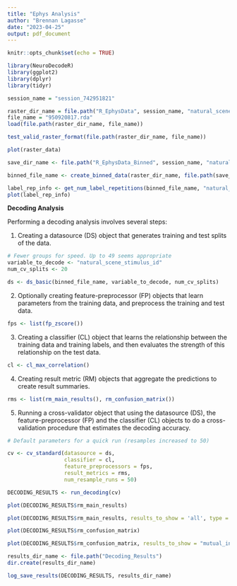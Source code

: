 ```yaml
---
title: "Ephys Analysis"
author: "Brennan Lagasse"
date: "2023-04-25"
output: pdf_document
---
```


```r
knitr::opts_chunk$set(echo = TRUE)

library(NeuroDecodeR)
library(ggplot2)
library(dplyr)
library(tidyr)

```



```r

session_name = "session_742951821"

raster_dir_name = file.path("R_EphysData", session_name, "natural_scenes")
file_name = "950920817.rda"
load(file.path(raster_dir_name, file_name))

test_valid_raster_format(file.path(raster_dir_name, file_name))

plot(raster_data)

```


```r

save_dir_name <- file.path("R_EphysData_Binned", session_name, "natural_scenes")

binned_file_name <- create_binned_data(raster_dir_name, file.path(save_dir_name, "ZD"), 32, 64)

```

``` r

label_rep_info <- get_num_label_repetitions(binned_file_name, "natural_scene_stimulus_id") 
plot(label_rep_info)  

```


**Decoding Analysis**

Performing a decoding analysis involves several steps:

1. Creating a datasource (DS) object that generates training and test splits of the data.

``` r

# Fewer groups for speed. Up to 49 seems appropriate
variable_to_decode <- "natural_scene_stimulus_id"
num_cv_splits <- 20

ds <- ds_basic(binned_file_name, variable_to_decode, num_cv_splits)


```

2. Optionally creating feature-preprocessor (FP) objects that learn parameters from the training data, and preprocess the training and test data.

``` r

fps <- list(fp_zscore())

```

3. Creating a classifier (CL) object that learns the relationship between the training data and training labels, and then evaluates the strength of this relationship on the test data.

``` r

cl <- cl_max_correlation()

```

4. Creating result metric (RM) objects that aggregate the predictions to create result summaries.

``` r

rms <- list(rm_main_results(), rm_confusion_matrix())

```

5. Running a cross-validator object that using the datasource (DS), the feature-preprocessor (FP) and the classifier (CL) objects to do a cross-validation procedure that estimates the decoding accuracy.

``` r

# Default parameters for a quick run (resamples increased to 50)

cv <- cv_standard(datasource = ds, 
                  classifier = cl, 
                  feature_preprocessors = fps, 
                  result_metrics = rms, 
                  num_resample_runs = 50)


```

``` r

DECODING_RESULTS <- run_decoding(cv)

```

``` r

plot(DECODING_RESULTS$rm_main_results)

plot(DECODING_RESULTS$rm_main_results, results_to_show = 'all', type = 'line')

plot(DECODING_RESULTS$rm_confusion_matrix)

plot(DECODING_RESULTS$rm_confusion_matrix, results_to_show = "mutual_information")

```


``` r

results_dir_name <- file.path("Decoding_Results")
dir.create(results_dir_name)

log_save_results(DECODING_RESULTS, results_dir_name)


```

